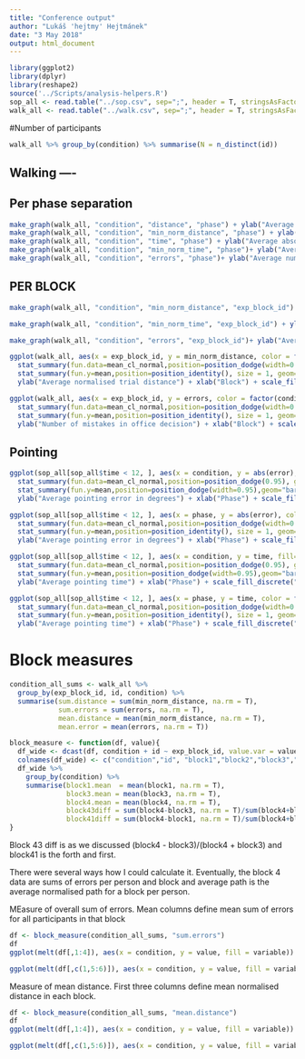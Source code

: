 ```yaml
---
title: "Conference output"
author: "Lukáš 'hejtmy' Hejtmánek"
date: "3 May 2018"
output: html_document
---
```


```r
library(ggplot2)
library(dplyr)
library(reshape2)
source('../Scripts/analysis-helpers.R')
sop_all <- read.table("../sop.csv", sep=";", header = T, stringsAsFactors = F)
walk_all <- read.table("../walk.csv", sep=";", header = T, stringsAsFactors = F)
```

#Number of participants
```r
walk_all %>% group_by(condition) %>% summarise(N = n_distinct(id))
```

## Walking ----

## Per phase separation
```r
make_graph(walk_all, "condition", "distance", "phase") + ylab("Average absolute trial distance") + xlab("condition") + scale_fill_discrete(name = "Phase")
make_graph(walk_all, "condition", "min_norm_distance", "phase") + ylab("Average normalised trial distance") + xlab("condition") + scale_fill_discrete(name = "Phase")
make_graph(walk_all, "condition", "time", "phase") + ylab("Average absolute trial duration") + xlab("condition") + scale_fill_discrete(name = "Phase")
make_graph(walk_all, "condition", "min_norm_time", "phase")+ ylab("Average normalised trial duration") + xlab("condition") + scale_fill_discrete(name = "Phase")
make_graph(walk_all, "condition", "errors", "phase")+ ylab("Average number of errors") + xlab("condition") + scale_fill_discrete(name = "Phase")
```

## PER BLOCK
```r
make_graph(walk_all, "condition", "min_norm_distance", "exp_block_id") + ylab("Average normalised trial distance") + xlab("condition") + scale_fill_discrete(name = "Block")

make_graph(walk_all, "condition", "min_norm_time", "exp_block_id") + ylab("Average normalised trial duration") + xlab("condition") + scale_fill_discrete(name = "Block")

make_graph(walk_all, "condition", "errors", "exp_block_id")+ ylab("Average number of errors") + xlab("condition") + scale_fill_discrete(name = "Block")

ggplot(walk_all, aes(x = exp_block_id, y = min_norm_distance, color = factor(condition))) +
  stat_summary(fun.data=mean_cl_normal,position=position_dodge(width=0.1), width = 0.2, geom="errorbar") + 
  stat_summary(fun.y=mean,position=position_identity(), size = 1, geom="line") + 
  ylab("Average normalised trial distance") + xlab("Block") + scale_fill_discrete("condition")

ggplot(walk_all, aes(x = exp_block_id, y = errors, color = factor(condition))) +
  stat_summary(fun.data=mean_cl_normal,position=position_dodge(width=0.1), width = 0.2, geom="errorbar") + 
  stat_summary(fun.y=mean,position=position_identity(), size = 1, geom="line") + 
  ylab("Number of mistakes in office decision") + xlab("Block") + scale_fill_discrete("condition")

```

## Pointing
```r
ggplot(sop_all[sop_all$time < 12, ], aes(x = condition, y = abs(error), fill=factor(phase))) +
  stat_summary(fun.data=mean_cl_normal,position=position_dodge(0.95), geom="errorbar") + 
  stat_summary(fun.y=mean,position=position_dodge(width=0.95),geom="bar") +
  ylab("Average pointing error in degrees") + xlab("Phase") + scale_fill_discrete("Condition")

ggplot(sop_all[sop_all$time < 12, ], aes(x = phase, y = abs(error), color = factor(type))) +
  stat_summary(fun.data=mean_cl_normal,position=position_dodge(width=0.1), width = 0.2, geom="errorbar") + 
  stat_summary(fun.y=mean,position=position_identity(), size = 1, geom="line") + 
  ylab("Average pointing error in degrees") + xlab("Phase") + scale_fill_discrete("Condition")

ggplot(sop_all[sop_all$time < 12, ], aes(x = condition, y = time, fill=factor(phase))) +
  stat_summary(fun.data=mean_cl_normal,position=position_dodge(0.95), geom="errorbar") + 
  stat_summary(fun.y=mean,position=position_dodge(width=0.95),geom="bar") +
  ylab("Average pointing time") + xlab("Phase") + scale_fill_discrete("Condition")

ggplot(sop_all[sop_all$time < 12, ], aes(x = phase, y = time, color = factor(condition))) +
  stat_summary(fun.data=mean_cl_normal,position=position_dodge(width=0.1), width = 0.2, geom="errorbar") + 
  stat_summary(fun.y=mean,position=position_identity(), size = 1, geom="line") + 
  ylab("Average pointing time") + xlab("Phase") + scale_fill_discrete("Condition")

```

# Block measures

```r
condition_all_sums <- walk_all %>% 
  group_by(exp_block_id, id, condition) %>% 
  summarise(sum.distance = sum(min_norm_distance, na.rm = T), 
            sum.errors = sum(errors, na.rm = T),
            mean.distance = mean(min_norm_distance, na.rm = T),
            mean.error = mean(errors, na.rm = T))

block_measure <- function(df, value){
  df_wide <- dcast(df, condition + id ~ exp_block_id, value.var = value)
  colnames(df_wide) <- c("condition","id", "block1","block2","block3","block4","block5","block6")
  df_wide %>% 
    group_by(condition) %>%
    summarise(block1.mean  = mean(block1, na.rm = T),
              block3.mean = mean(block3, na.rm = T),
              block4.mean = mean(block4, na.rm = T),
              block43diff = sum(block4-block3, na.rm = T)/sum(block4+block3, na.rm = T),
              block41diff = sum(block4-block1, na.rm = T)/sum(block4+block1, na.rm = T))
}
```
Block 43 diff is as we discussed (block4 - block3)/(block4 + block3) and block41 is the forth and first. 

There were several ways how I could calculate it. Eventually, the block 4 data are sums of errors per person and block and average path is the average normalised path for a block per person.  

MEasure of overall sum of errors. Mean columns define mean sum of errors for all participants in that block
```r
df <- block_measure(condition_all_sums, "sum.errors")
df
ggplot(melt(df[,1:4]), aes(x = condition, y = value, fill = variable)) + geom_bar(stat = 'identity', position="dodge") + ylab("Mean number of mistakes")

ggplot(melt(df[,c(1,5:6)]), aes(x = condition, y = value, fill = variable)) + geom_bar(stat = 'identity', position="dodge") + ylab("Block improvement")
```

Measure of mean distance. First three columns define mean normalised distance in each block.
```r
df <- block_measure(condition_all_sums, "mean.distance")
df
ggplot(melt(df[,1:4]), aes(x = condition, y = value, fill = variable)) + geom_bar(stat = 'identity', position="dodge") + ylab("Mean normalised distance")

ggplot(melt(df[,c(1,5:6)]), aes(x = condition, y = value, fill = variable)) + geom_bar(stat = 'identity', position="dodge") + ylab("Block improvement")
```